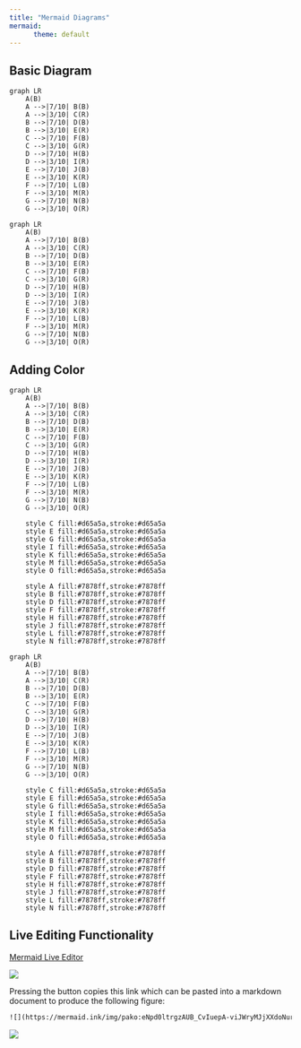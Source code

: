 ---
title: "Mermaid Diagrams"
mermaid:
      theme: default
---

## Basic Diagram

```         
graph LR
    A(B)
    A -->|7/10| B(B)
    A -->|3/10| C(R)
    B -->|7/10| D(B)
    B -->|3/10| E(R)
    C -->|7/10| F(B)
    C -->|3/10| G(R)
    D -->|7/10| H(B)
    D -->|3/10| I(R)
    E -->|7/10| J(B)
    E -->|3/10| K(R)
    F -->|7/10| L(B)
    F -->|3/10| M(R)
    G -->|7/10| N(B)
    G -->|3/10| O(R)
```

```{mermaid}
graph LR
    A(B)
    A -->|7/10| B(B)
    A -->|3/10| C(R)
    B -->|7/10| D(B)
    B -->|3/10| E(R)
    C -->|7/10| F(B)
    C -->|3/10| G(R)
    D -->|7/10| H(B)
    D -->|3/10| I(R)
    E -->|7/10| J(B)
    E -->|3/10| K(R)
    F -->|7/10| L(B)
    F -->|3/10| M(R)
    G -->|7/10| N(B)
    G -->|3/10| O(R)
```

## Adding Color

```         
graph LR
    A(B)
    A -->|7/10| B(B)
    A -->|3/10| C(R)
    B -->|7/10| D(B)
    B -->|3/10| E(R)
    C -->|7/10| F(B)
    C -->|3/10| G(R)
    D -->|7/10| H(B)
    D -->|3/10| I(R)
    E -->|7/10| J(B)
    E -->|3/10| K(R)
    F -->|7/10| L(B)
    F -->|3/10| M(R)
    G -->|7/10| N(B)
    G -->|3/10| O(R)

    style C fill:#d65a5a,stroke:#d65a5a
    style E fill:#d65a5a,stroke:#d65a5a
    style G fill:#d65a5a,stroke:#d65a5a
    style I fill:#d65a5a,stroke:#d65a5a
    style K fill:#d65a5a,stroke:#d65a5a
    style M fill:#d65a5a,stroke:#d65a5a
    style O fill:#d65a5a,stroke:#d65a5a

    style A fill:#7878ff,stroke:#7878ff
    style B fill:#7878ff,stroke:#7878ff
    style D fill:#7878ff,stroke:#7878ff
    style F fill:#7878ff,stroke:#7878ff
    style H fill:#7878ff,stroke:#7878ff
    style J fill:#7878ff,stroke:#7878ff
    style L fill:#7878ff,stroke:#7878ff
    style N fill:#7878ff,stroke:#7878ff
```

```{mermaid}
graph LR
    A(B)
    A -->|7/10| B(B)
    A -->|3/10| C(R)
    B -->|7/10| D(B)
    B -->|3/10| E(R)
    C -->|7/10| F(B)
    C -->|3/10| G(R)
    D -->|7/10| H(B)
    D -->|3/10| I(R)
    E -->|7/10| J(B)
    E -->|3/10| K(R)
    F -->|7/10| L(B)
    F -->|3/10| M(R)
    G -->|7/10| N(B)
    G -->|3/10| O(R)

    style C fill:#d65a5a,stroke:#d65a5a
    style E fill:#d65a5a,stroke:#d65a5a
    style G fill:#d65a5a,stroke:#d65a5a
    style I fill:#d65a5a,stroke:#d65a5a
    style K fill:#d65a5a,stroke:#d65a5a
    style M fill:#d65a5a,stroke:#d65a5a
    style O fill:#d65a5a,stroke:#d65a5a

    style A fill:#7878ff,stroke:#7878ff
    style B fill:#7878ff,stroke:#7878ff
    style D fill:#7878ff,stroke:#7878ff
    style F fill:#7878ff,stroke:#7878ff
    style H fill:#7878ff,stroke:#7878ff
    style J fill:#7878ff,stroke:#7878ff
    style L fill:#7878ff,stroke:#7878ff
    style N fill:#7878ff,stroke:#7878ff
```

## Live Editing Functionality

[Mermaid Live Editor](https://mermaid.live/edit#pako:eNpd0ltrgzAUB_CvIuepA-sSNWp8GMzrLu0G3dvwJdRQhXlBIqyzfvdl2oawPJ388-MQkjPBsSs5hHAaWF8Zu0PRGnI9bqK7a2Vstw8X_x6jixH9S50ljTeHaxppNlE20myqbKzZTNlYs7myiWaflE00-6xsqtkXZVPNviqbaXanbKbZvbK5Zt-UzTX7Li2Y0PChYXUpn3T6MwWIije8gFCWX_WpEgUU7Szh2JdM8LSsRTdAKIaRm8BG0X2c2-Ntv5qkZvJ7mlvYsxbCCb4hxAG1fGQjjDEKHBq4rglnGRNiIdvB2EcecW3qzyb8dJ1sgCyfIORR6lK5iEu8pd3ncrh258uF9utULMMx_wIiOo59)

![](savetomd.png)

Pressing the button copies this link which can be pasted into a markdown document to produce the following figure:

``` html
![](https://mermaid.ink/img/pako:eNpd0ltrgzAUB_CvIuepA-viJWryMJjXXdoNurfhS6ihCvOCRFhn_e7LtA1heTr558chJGeCY1dyoHAaWF8Zu0PRGnI9bqK7a2Vstw-X4N5GFyP6l7pLGm8O1zTSbKJspNlU2VizmbKxZnNlE80-KZto9lnZVLMvyqaafVU20-xO2Uyze2Vzzb4pm2v2XVowoeFDw-pSPun0ZwoQFW94AVSWX_WpEgUU7Szh2JdM8LSsRTcAFcPITWCj6D7O7fG2X01SM_k9zS3sWQt0gm-gNnasANmE4NAjPiJuaMIZKHEs5Lgo9LEXhNjG_mzCT9fJBsgKMEI-IR6RC3vYX9p9Lodrd75caL9OxTIc8y8tH46e?type=png)](https://mermaid.live/edit#pako:eNpd0ltrgzAUB_CvIuepA-viJWryMJjXXdoNurfhS6ihCvOCRFhn_e7LtA1heTr558chJGeCY1dyoHAaWF8Zu0PRGnI9bqK7a2Vstw-X4N5GFyP6l7pLGm8O1zTSbKJspNlU2VizmbKxZnNlE80-KZto9lnZVLMvyqaafVU20-xO2Uyze2Vzzb4pm2v2XVowoeFDw-pSPun0ZwoQFW94AVSWX_WpEgUU7Szh2JdM8LSsRTcAFcPITWCj6D7O7fG2X01SM_k9zS3sWQt0gm-gNnasANmE4NAjPiJuaMIZKHEs5Lgo9LEXhNjG_mzCT9fJBsgKMEI-IR6RC3vYX9p9Lodrd75caL9OxTIc8y8tH46e)
```

![](https://mermaid.ink/img/pako:eNpd0ltrgzAUB_CvIuepA-viJWryMJjXXdoNurfhS6ihCvOCRFhn_e7LtA1heTr558chJGeCY1dyoHAaWF8Zu0PRGnI9bqK7a2Vstw-X4N5GFyP6l7pLGm8O1zTSbKJspNlU2VizmbKxZnNlE80-KZto9lnZVLMvyqaafVU20-xO2Uyze2Vzzb4pm2v2XVowoeFDw-pSPun0ZwoQFW94AVSWX_WpEgUU7Szh2JdM8LSsRTcAFcPITWCj6D7O7fG2X01SM_k9zS3sWQt0gm-gNnasANmE4NAjPiJuaMIZKHEs5Lgo9LEXhNjG_mzCT9fJBsgKMEI-IR6RC3vYX9p9Lodrd75caL9OxTIc8y8tH46e?type=png)
